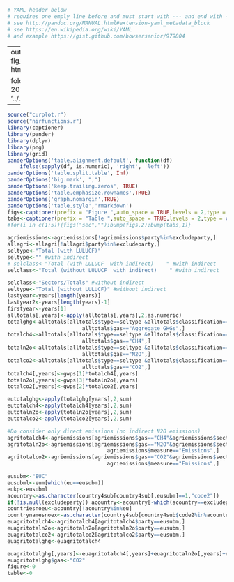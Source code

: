 ```r
# YAML header below
# requires one emply line before and must start with --- and end with --- or ...
# see http://pandoc.org/MANUAL.html#extension-yaml_metadata_block
# see https://en.wikipedia.org/wiki/YAML
# and example https://gist.github.com/bowsersenior/979804
```

---
output:
  word_document:
    fig_caption: yes
    fig_width: 3
  html_document: default

foldertext:
  cursubm: 20170317
  ecirfolder: '../../../../../google/projects/ecir'

---
    
```r
source("curplot.r")
source("nirfunctions.r")
library(captioner)
library(pander)
library(dplyr)
library(png)
library(grid)
panderOptions('table.alignment.default', function(df)
    ifelse(sapply(df, is.numeric), 'right', 'left'))
panderOptions('table.split.table', Inf)
panderOptions('big.mark', ",")
panderOptions('keep.trailing.zeros', TRUE)
panderOptions('table.emphasize.rownames',TRUE)
panderOptions('graph.nomargin',TRUE)
panderOptions('table.style','rmarkdown')
figs<-captioner(prefix = "Figure ",auto_space = TRUE,levels = 2,type = c("n","n"),infix = ".")
tabs<-captioner(prefix = "Table ",auto_space = TRUE,levels = 2,type = c("n","n"),infix = ".")
#for(i in c(1:5)){figs("sec","");bump(figs,2);bump(tabs,1)}
```

```r
agriemissions<-agriemissions[!agriemissions$party%in%excludeparty,]
allagri<-allagri[!allagri$party%in%excludeparty,]
seltype<-"Total (with LULUCF)"
seltype<-"" #with indirect
# selclass<-"Total (with LULUCF  with indirect)    " #with indirect
selclass<-"Total (without LULUCF  with indirect)    " #with indirect

selclass<-"Sectors/Totals" #without indirect
seltype<-"Total (without LULUCF)" #without indirect
lastyear<-years[length(years)]
lastyear2<-years[length(years)-1]
firstyear<-years[1]
alltotals[,years]<-apply(alltotals[,years],2,as.numeric)
totalghg<-alltotals[alltotals$type==seltype &alltotals$classification==selclass &
                        alltotals$gas=="Aggregate GHGs",]
totalch4<-alltotals[alltotals$type==seltype &alltotals$classification==selclass &
                        alltotals$gas=="CH4",]
totaln2o<-alltotals[alltotals$type==seltype &alltotals$classification==selclass &
                        alltotals$gas=="N2O",]
totalco2<-alltotals[alltotals$type==seltype &alltotals$classification==selclass &
                        alltotals$gas=="CO2",]
totalch4[,years]<-gwps[1]*totalch4[,years]
totaln2o[,years]<-gwps[3]*totaln2o[,years]
totalco2[,years]<-gwps[2]*totalco2[,years]

eutotalghg<-apply(totalghg[years],2,sum)
eutotalch4<-apply(totalch4[years],2,sum)
eutotaln2o<-apply(totaln2o[years],2,sum)
eutotalco2<-apply(totalco2[years],2,sum)

#Do consider only direct emissions (no indirect N2O emissions)
agritotalch4<-agriemissions[agriemissions$gas=="CH4"&agriemissions$sector_number=="3",]
agritotaln2o<-agriemissions[agriemissions$gas=="N2O"&agriemissions$sector_number=="3"&
                                agriemissions$measure=="Emissions",]
agritotalco2<-agriemissions[agriemissions$gas=="CO2"&agriemissions$sector_number=="3"&
                                agriemissions$measure=="Emissions",]

eusubm<-"EUC"
eusubml<-eum[which(eu==eusubm)]
eukp<-eusubml
acountry<-as.character(country4sub[country4sub[,eusubm]==1,"code2"])
if(!is.null(excludeparty)) acountry<-acountry[-which(acountry==excludeparty)]
countriesnoeu<-acountry[!acountry%in%eu]
countrynamesnoex<-as.character(country4sub[country4sub$code2%in%acountry,"code3"])
euagritotalch4<-agritotalch4[agritotalch4$party==eusubm,]
euagritotaln2o<-agritotaln2o[agritotaln2o$party==eusubm,]
euagritotalco2<-agritotalco2[agritotalco2$party==eusubm,]
euagritotalghg<-euagritotalch4

euagritotalghg[,years]<-euagritotalch4[,years]+euagritotaln2o[,years]+euagritotalco2[,years]
euagritotalghg$gas<-"CO2"
figure<-0
table<-0
```

